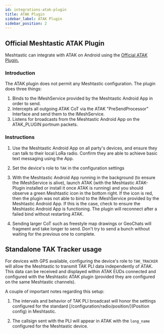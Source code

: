 ```yaml
---
id: integrations-atak-plugin
title: ATAK Plugin
sidebar_label: ATAK Plugin
sidebar_position: 2
---
```


## Official Meshtastic ATAK Plugin

Meshtastic can integrate with ATAK on Android using the [Official ATAK Plugin.](https://github.com/meshtastic/ATAK-Plugin)

### Introduction

The ATAK plugin does not permit any Meshtastic configuration. The plugin does three things:

1. Binds to the IMeshService provided by the Meshtastic Android App in order to send.
2. Intercepts all outgoing ATAK CoT via the ATAK "PreSendProcessor" Interface and send them to the IMeshService.
3. Listens for broadcasts from the Meshtastic Android App on the ATAK_PLUGIN portnum packets.

### Instructions

1. Use the Meshtastic Android App on all party's devices, and ensure they can talk to their local LoRa radio. Confirm they are able to achieve basic text messaging using the App.

2. Set the device's role to `TAK` in the configuration settings

2. With the Meshtastic Android App running in the background (to ensure the IMeshService is alive), launch ATAK (with the Meshtastic ATAK-Plugin installed or install it once ATAK is running) and you should observe a green Meshtastic icon in the bottom right. If the icon is red, then the plugin was not able to bind to the IMeshService provided by the Meshtastic Android App. If this is the case, check to ensure the Meshtastic Android App is functioning. The plugin will reconnect after a failed bind without restarting ATAK.

3. Sending larger CoT such as freestyle map drawings or GeoChats will fragment and take longer to send.  Don't try to send a bunch without waiting for the previous one to complete.

## Standalone TAK Tracker usage

For devices with GPS available, configuring the device's role to `TAK_TRACKER` will allow the Meshtastic to transmit TAK PLI data independently of ATAK. This data can be received and displayed within ATAK EUDs connected and configured with the Meshtastic ATAK plugin (provided they are configured on the same Meshtastic channels). 

A couple of important notes regarding this setup:

1. The intervals and behavior of TAK PLI broadcast will honor the settings configured for the standard [/configuration/radio/position/](Position config) in Meshtastic.

2. The callsign sent with the PLI will appear in ATAK with the `long_name` configured for the Meshtastic device.

  
